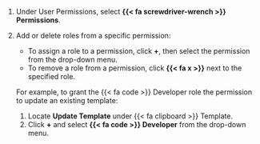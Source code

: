 1. Under User Permissions, select **{{< fa screwdriver-wrench >}} Permissions**.

1. Add or delete roles from a specific permission:
    - To assign a role to a permission, click **+**, then select the permission from the drop-down menu.
    - To remove a role from a permission, click **{{< fa x >}}** next to the specified role.

    For example, to grant the [{{< fa code >}} Developer]{.role} role the permission to update an existing template:
    
    1. Locate **Update Template** under {{< fa clipboard >}} Template. 
    1. Click **+** and select [**{{< fa code >}} Developer**]{.role} from the drop-down menu.